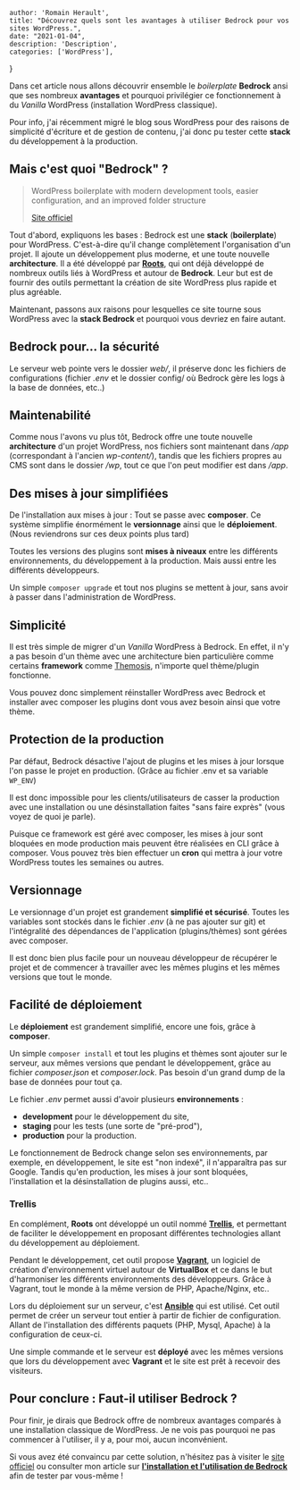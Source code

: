 
    author: 'Romain Herault',
    title: "Découvrez quels sont les avantages à utiliser Bedrock pour vos sites WordPress.",
    date: "2021-01-04",
    description: 'Description',
    categories: ['WordPress'],
}


Dans cet article nous allons découvrir ensemble le _boilerplate_ **Bedrock** ansi que ses nombreux **avantages** et pourquoi privilégier ce fonctionnement à du _Vanilla_ WordPress (installation WordPress classique).

Pour info, j'ai récemment migré le blog sous WordPress pour des raisons de simplicité d'écriture et de gestion de contenu, j'ai donc pu tester cette **stack** du développement à la production.

## Mais c'est quoi "Bedrock" ?

> WordPress boilerplate with modern development tools, easier configuration, and an improved folder structure
>
> [Site officiel](https://roots.io/bedrock/)

Tout d'abord, expliquons les bases : Bedrock est une **stack** (**boilerplate**) pour WordPress. C'est-à-dire qu'il change complètement l'organisation d'un projet. Il ajoute un développement plus moderne, et une toute nouvelle **architecture**. Il a été développé par **[Roots](https://roots.io/)**, qui ont déjà développé de nombreux outils liés à WordPress et autour de **Bedrock**. Leur but est de fournir des outils permettant la création de site WordPress plus rapide et plus agréable.

Maintenant, passons aux raisons pour lesquelles ce site tourne sous WordPress avec la **stack Bedrock** et pourquoi vous devriez en faire autant.

## Bedrock pour... la sécurité

Le serveur web pointe vers le dossier _web/_, il préserve donc les fichiers de configurations (fichier _.env_ et le dossier config/ où Bedrock gère les logs à la base de données, etc..)

## Maintenabilité

Comme nous l'avons vu plus tôt, Bedrock offre une toute nouvelle **architecture** d'un projet WordPress, nos fichiers sont maintenant dans _/app_ (correspondant à l'ancien _wp-content/_), tandis que les fichiers propres au CMS sont dans le dossier _/wp_, tout ce que l'on peut modifier est dans _/app_.

## Des mises à jour simplifiées

De l'installation aux mises à jour : Tout se passe avec **composer**. Ce système simplifie énormément le **versionnage** ainsi que le **déploiement**. (Nous reviendrons sur ces deux points plus tard)

Toutes les versions des plugins sont **mises à niveaux** entre les différents environnements, du développement à la production. Mais aussi entre les différents développeurs.

Un simple `composer upgrade` et tout nos plugins se mettent à jour, sans avoir à passer dans l'administration de WordPress.

## Simplicité

Il est très simple de migrer d'un _Vanilla_ WordPress à Bedrock. En effet, il n'y a pas besoin d'un thème avec une architecture bien particulière comme certains **framework** comme [Themosis](https://framework.themosis.com/), n'importe quel thème/plugin fonctionne.

Vous pouvez donc simplement réinstaller WordPress avec Bedrock et installer avec composer les plugins dont vous avez besoin ainsi que votre thème.

## Protection de la production

Par défaut, Bedrock désactive l'ajout de plugins et les mises à jour lorsque l'on passe le projet en production. (Grâce au fichier .env et sa variable `WP_ENV`)

Il est donc impossible pour les clients/utilisateurs de casser la production avec une installation ou une désinstallation faites "sans faire exprès" (vous voyez de quoi je parle).

Puisque ce framework est géré avec composer, les mises à jour sont bloquées en mode production mais peuvent être réalisées en CLI grâce à composer. Vous pouvez très bien effectuer un **cron** qui mettra à jour votre WordPress toutes les semaines ou autres.

## Versionnage

Le versionnage d'un projet est grandement **simplifié et sécurisé**. Toutes les variables sont stockés dans le fichier _.env_ (à ne pas ajouter sur git) et l'intégralité des dépendances de l'application (plugins/thèmes) sont gérées avec composer.

Il est donc bien plus facile pour un nouveau développeur de récupérer le projet et de commencer à travailler avec les mêmes plugins et les mêmes versions que tout le monde.

## Facilité de déploiement

Le **déploiement** est grandement simplifié, encore une fois, grâce à **composer**.

Un simple `composer install` et tout les plugins et thèmes sont ajouter sur le serveur, aux mêmes versions que pendant le développement, grâce au fichier _composer.json_ et _composer.lock_. Pas besoin d'un grand dump de la base de données pour tout ça.

Le fichier _.env_ permet aussi d'avoir plusieurs **environnements** :

- **development** pour le développement du site,
- **staging** pour les tests (une sorte de "pré-prod"),
- **production** pour la production.

Le fonctionnement de Bedrock change selon ses environnements, par exemple, en développement, le site est "non indexé", il n'apparaîtra pas sur Google. Tandis qu'en production, les mises à jour sont bloquées, l'installation et la désinstallation de plugins aussi, etc..

### Trellis

En complément, **Roots** ont développé un outil nommé **[Trellis](https://roots.io/trellis/)**, et permettant de faciliter le développement en proposant différentes technologies allant du développement au déploiement.

Pendant le développement, cet outil propose **[Vagrant](https://www.vagrantup.com/)**, un logiciel de création d'environnement virtuel autour de **VirtualBox** et ce dans le but d'harmoniser les différents environnements des développeurs. Grâce à Vagrant, tout le monde à la même version de PHP, Apache/Nginx, etc..

Lors du déploiement sur un serveur, c'est **[Ansible](https://www.ansible.com/)** qui est utilisé. Cet outil permet de créer un serveur tout entier à partir de fichier de configuration. Allant de l'installation des différents paquets (PHP, Mysql, Apache) à la configuration de ceux-ci.

Une simple commande et le serveur est **déployé** avec les mêmes versions que lors du développement avec **Vagrant** et le site est prêt à recevoir des visiteurs.

## Pour conclure : Faut-il utiliser Bedrock ?

Pour finir, je dirais que Bedrock offre de nombreux avantages comparés à une installation classique de WordPress. Je ne vois pas pourquoi ne pas commencer à l'utiliser, il y a, pour moi, aucun inconvénient.

Si vous avez été convaincu par cette solution, n'hésitez pas à visiter le [site officiel](https://roots.io/bedrock/) ou consulter mon article sur **[l'installation et l'utilisation de Bedrock](https://blog.rherault.fr/installer-et-commencer-a-utiliser-bedrock/)** afin de tester par vous-même !
